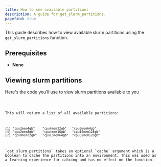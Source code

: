 ```yaml
---
title: How to see available partitions
description: A guide for get_slurm_partitions.
pagefind: true
---
```




This guide describes how to view available slurm partitions using the `get_slurm_partitions` function.

## Prerequisites

- **None**

## Viewing slurm partitions

Here's the code you'll use to view slurm partitions available to you


<Code title="view_partitions.R" lang="r" code={view_partitions}/>

This will return a list of all available partitions:
```
[1] "cpu2mem4gb"    "cpu4mem32gb"   "cpu8mem64gb"  
[4] "cpu2mem8gb"    "cpu4mem16gb"   "cpu16mem128gb"
[7] "cpu8mem32gb"   "cpu16mem64gb"  "cpu32mem128gb"
```

<Aside type='note'>
`get_slurm_partitions` takes an optional `cache` argument which is a boolean to cache the partitions into an environment. This was used as a learning experience for cahcing and has no effect on the function.
</Aside>